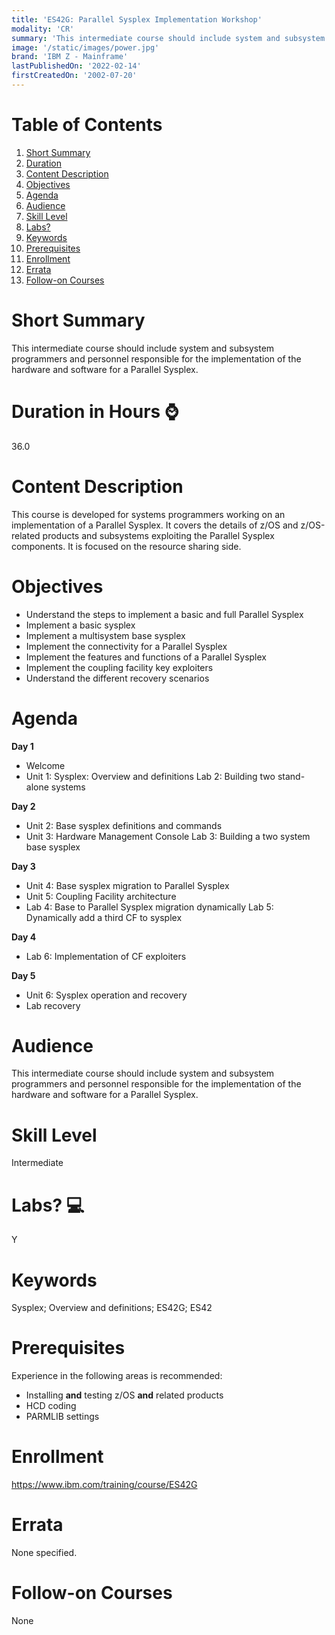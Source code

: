 ```yaml
---
title: 'ES42G: Parallel Sysplex Implementation Workshop'
modality: 'CR'
summary: 'This intermediate course should include system and subsystem programmers and personnel responsible for the implementation of the hardware and software for a Parallel Sysplex. '
image: '/static/images/power.jpg'
brand: 'IBM Z - Mainframe'
lastPublishedOn: '2022-02-14'
firstCreatedOn: '2002-07-20'
---
```

# Table of Contents
1.  [Short Summary](#short-summary)
2.  [Duration](#duration-in-hours-)
3.  [Content Description](#content-description)
4.  [Objectives](#objectives)
5.  [Agenda](#agenda)
6.  [Audience](#audience)
7.  [Skill Level](#skill-level)
8.  [Labs?](#labs-)
9.  [Keywords](#keywords)
10. [Prerequisites](#prerequisites)
11. [Enrollment](#enrollment)
12. [Errata](#errata)
13. [Follow-on Courses](#follow-on-courses)

# Short Summary
This intermediate course should include system and subsystem programmers and personnel responsible for the implementation of the hardware and software for a Parallel Sysplex. 

# Duration in Hours ⌚
36.0

# Content Description
This course is developed for systems programmers working on an implementation of a Parallel Sysplex. It covers the details of z/OS and z/OS-related products and subsystems exploiting the Parallel Sysplex components. It is focused on the resource sharing side.



# Objectives
* Understand the steps to implement a basic and full Parallel Sysplex
* Implement a basic sysplex
* Implement a multisystem base sysplex
* Implement the connectivity for a Parallel Sysplex
* Implement the features and functions of a Parallel Sysplex
* Implement the coupling facility key exploiters
* Understand the different recovery scenarios


# Agenda
**Day 1**

* Welcome
* Unit 1: Sysplex: Overview and definitions Lab 2: Building two stand-alone systems

**Day 2**

* Unit 2: Base sysplex definitions and commands
* Unit 3: Hardware Management Console Lab 3: Building a two system base sysplex

**Day 3**

* Unit 4: Base sysplex migration to Parallel Sysplex
* Unit 5: Coupling Facility architecture
* Lab 4: Base to Parallel Sysplex migration dynamically Lab 5: Dynamically add a third CF to sysplex

**Day 4**

* Lab 6: Implementation of CF exploiters

**Day 5**

* Unit 6: Sysplex operation and recovery
* Lab recovery


# Audience
This intermediate course should include system and subsystem programmers and personnel responsible for the implementation of the hardware and software for a Parallel Sysplex.



# Skill Level
Intermediate        

# Labs? 💻
Y

# Keywords
Sysplex; Overview and definitions; ES42G; ES42

# Prerequisites
Experience in the following areas is recommended:


* Installing **and** testing z/OS **and** related products
* HCD coding
* PARMLIB settings


# Enrollment
https://www.ibm.com/training/course/ES42G

# Errata
None specified.

# Follow-on Courses
None

